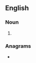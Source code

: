 ==English==

===Noun===
{{head|en|noun form}}

# {{plural of|brane|lang=en}}

===Anagrams===
* {{anagrams|en|a=abenrs|Abners|Barnes|Berans|NBAers|Nabers|barens|brasen}}